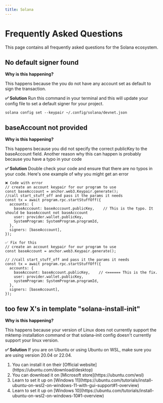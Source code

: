 ```yaml
---
title: Solana
---
```


# Frequently Asked Questions

This page contains all frequently asked questions for the Solana ecosystem.

## No default signer found

**Why is this happening?**

<span>This happens because the you do not have any account set as default to sign the transaction.</span>

**✅ Solution**
Run this command in your terminal and this will update your config file to set a default signer for your project.

```
solana config set --keypair ~/.config/solana/devnet.json
```

## baseAccount not provided

**Why is this happening?**

<span>
    This happens because you did not specify the correct publicKey to the baseAccount field. Another reason why this can happen is probably
    because you have a typo in your code
</span>

**✅ Solution**
Double check your code and ensure that there are no typos in your code. Here's one example of why you might get an error

```
❌ Code with error
// create an account keypair for our program to use
const baseAcccount = anchor.web3.Keypair.generate();
//call start_stuff_off and pass it the params it needs
const tx = await program.rpc.startStuffOff({
  accounts: {
    baseAcccount: baseAcccount.publicKey,    // This is the typo. It should be baseAccount not baseAcccount
    user: provider.wallet.publicKey,
    SystemProgram: SystemProgram.programId,
  },
  signers: [baseAcccount],
});
```

```
✅ Fix for this
// create an account keypair for our program to use
const baseAccount = anchor.web3.Keypair.generate();

// //call start_stuff_off and pass it the params it needs
const tx = await program.rpc.startStuffOff({
  accounts: {
    baseAccount: baseAccount.publicKey,    // <====== This is the fix.
    user: provider.wallet.publicKey,
    systemProgram: SystemProgram.programId,
  },
  signers: [baseAccount],
});
```

## too few X's in template "solana-install-init"

**Why is this happening?**

<span>
    This happens because your version of Linux does not currently support the mktemp installation command or that solana-init config doesn't
    currently support your linux version.
</span>

**✅ Solution**
If you are on Ubuntu or using Ubuntu on WSL, make sure you are using version 20.04 or 22.04.

<ol>
    <li>You can install it on their [Official website](https://ubuntu.com/download/desktop)</li>
    <li>You can download it on [Microsoft store](https://ubuntu.com/wsl)</li>
    <li>Learn to set it up on [Windows 11](https://ubuntu.com/tutorials/install-ubuntu-on-wsl2-on-windows-11-with-gui-support#1-overview)</li>
    <li>Learn to set it up on [Windows 10](https://ubuntu.com/tutorials/install-ubuntu-on-wsl2-on-windows-10#1-overview)
</ol>
